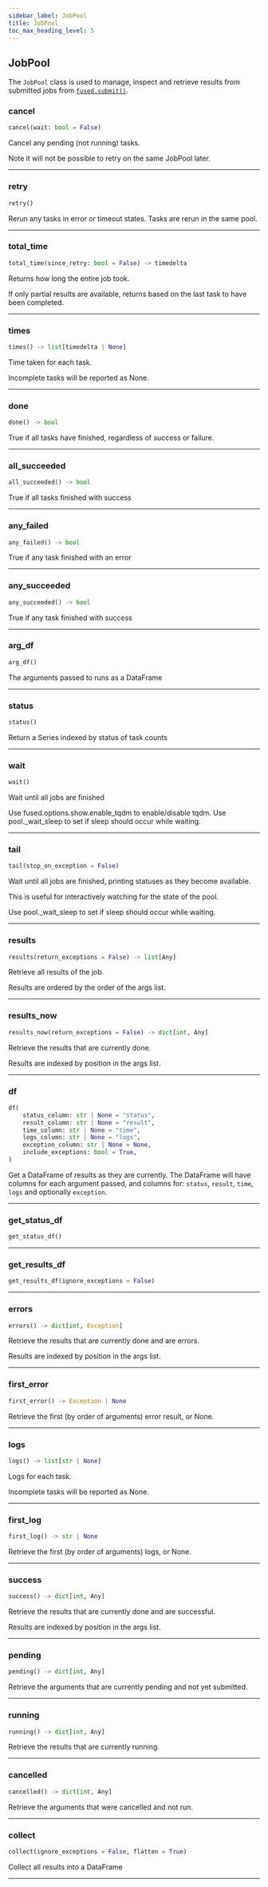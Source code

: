 ```yaml
---
sidebar_label: JobPool
title: JobPool
toc_max_heading_level: 5
---
```


## JobPool

The `JobPool` class is used to manage, inspect and retrieve results from
submitted jobs from [`fused.submit()`](/python-sdk/top-level-functions/#fusedsubmit).

### cancel

```python
cancel(wait: bool = False)
```

Cancel any pending (not running) tasks.

Note it will not be possible to retry on the same JobPool later.

---

### retry

```python
retry()
```

Rerun any tasks in error or timeout states. Tasks are rerun in the same pool.

---

### total_time

```python
total_time(since_retry: bool = False) -> timedelta
```

Returns how long the entire job took.

If only partial results are available, returns based on the last task to have been completed.

---

### times

```python
times() -> list[timedelta | None]
```

Time taken for each task.

Incomplete tasks will be reported as None.

---

### done

```python
done() -> bool
```

True if all tasks have finished, regardless of success or failure.

---

### all_succeeded

```python
all_succeeded() -> bool
```

True if all tasks finished with success

---

### any_failed

```python
any_failed() -> bool
```

True if any task finished with an error

---

### any_succeeded

```python
any_succeeded() -> bool
```

True if any task finished with success

---

### arg_df

```python
arg_df()
```

The arguments passed to runs as a DataFrame

---

### status

```python
status()
```

Return a Series indexed by status of task counts

---

### wait

```python
wait()
```

Wait until all jobs are finished

Use fused.options.show.enable_tqdm to enable/disable tqdm.
Use pool.\_wait_sleep to set if sleep should occur while waiting.

---

### tail

```python
tail(stop_on_exception = False)
```

Wait until all jobs are finished, printing statuses as they become available.

This is useful for interactively watching for the state of the pool.

Use pool.\_wait_sleep to set if sleep should occur while waiting.

---

### results

```python
results(return_exceptions = False) -> list[Any]
```

Retrieve all results of the job.

Results are ordered by the order of the args list.

---

### results_now

```python
results_now(return_exceptions = False) -> dict[int, Any]
```

Retrieve the results that are currently done.

Results are indexed by position in the args list.

---

### df

```python
df(
    status_column: str | None = "status",
    result_column: str | None = "result",
    time_column: str | None = "time",
    logs_column: str | None = "logs",
    exception_column: str | None = None,
    include_exceptions: bool = True,
)
```

Get a DataFrame of results as they are currently.
The DataFrame will have columns for each argument passed, and columns for:
`status`, `result`, `time`, `logs` and optionally `exception`.

---

### get_status_df

```python
get_status_df()
```

---

### get_results_df

```python
get_results_df(ignore_exceptions = False)
```

---

### errors

```python
errors() -> dict[int, Exception]
```

Retrieve the results that are currently done and are errors.

Results are indexed by position in the args list.

---

### first_error

```python
first_error() -> Exception | None
```

Retrieve the first (by order of arguments) error result, or None.

---

### logs

```python
logs() -> list[str | None]
```

Logs for each task.

Incomplete tasks will be reported as None.

---

### first_log

```python
first_log() -> str | None
```

Retrieve the first (by order of arguments) logs, or None.

---

### success

```python
success() -> dict[int, Any]
```

Retrieve the results that are currently done and are successful.

Results are indexed by position in the args list.

---

### pending

```python
pending() -> dict[int, Any]
```

Retrieve the arguments that are currently pending and not yet submitted.

---

### running

```python
running() -> dict[int, Any]
```

Retrieve the results that are currently running.

---

### cancelled

```python
cancelled() -> dict[int, Any]
```

Retrieve the arguments that were cancelled and not run.

---

### collect

```python
collect(ignore_exceptions = False, flatten = True)
```

Collect all results into a DataFrame

---


